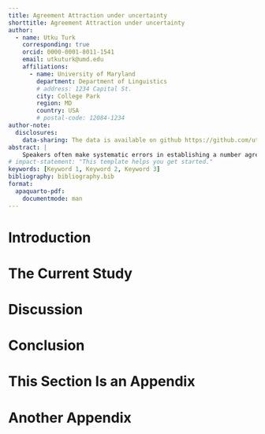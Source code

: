 ```yaml
---
title: Agreement Attraction under uncertainty
shorttitle: Agreement Attraction under uncertainty
author:
  - name: Utku Turk
    corresponding: true
    orcid: 0000-0001-8011-1541
    email: utkuturk@umd.edu
    affiliations:
      - name: University of Maryland
        department: Department of Linguistics
        # address: 1234 Capital St.
        city: College Park
        region: MD
        country: USA
        # postal-code: 12084-1234
author-note:
  disclosures:
    data-sharing: The data is available on github https://github.com/utkuturk/attraction_honorific_turkish. 
abstract: |
    Speakers often make systematic errors in establishing a number agreement relation between a verb and its agreement controller, when another NP with a different number (the attractor) interferes. As a result, speakers may produce ungrammatical sentences like ‘*The key to the cabinets are rusty,’ or misclassify them as acceptable (Bock and Miller 1991). However, it has been noted that these judgment errors are done predominantly in ungrammatical sentences and speakers do not misclassify grammatical sentences like ‘The key to the cabinets is rusty,’ as ungrammatical due to the presence of the attractor. This grammaticality asymmetry has been taken to support a specific account that utilizes privative features and reanalysis. According to these accounts (Lewis and Vasishth 2005, Wagers et al. 2009), this phenomenon, called attraction, arises as a result of a reanalysis of the attractor as the agreement controller at the site of the verb. As for grammatical sentences, since no reanalysis is needed, speakers do not make similar errors. However, the true extent of this phenomenon cannot be correctly measured in grammatical sentences, in which the overall accuracy is close to ‘ceiling’ (Uttl 2005). Recently, it was shown that when participants’ a priori response bias towards ‘yes’ is manipulated and the overall accuracy in grammatical sentences is lowered, the similar effects arise in both grammatical and ungrammatical sentences (Hammerly et al. 2019, Turk 2022). However, these experiments manipulated the response bias through instructions and ratio of ungrammatical sentences to grammatical sentences. This work aims to investigate a more naturalistic approach to this question by utilizing the effects of register on agreement in Turkish, in which attraction was previously attested as well (Lago et al. 2019, Turk and Logacev 2024). Turkish register facts let us exploit two complementary manipulations. First, an overt formal addressee (e.g., ‘sir/efendim’) can control agreement, rendering an otherwise ungrammatical string acceptable (≈ ‘The key to the cabinets are rusty, sir’). Second, an overt informal addressee uniformly decreases acceptability (≈ ‘#The key to the cabinet is rusty, yo’), thereby removing ceiling effects on grammatical baselines. Using these register cues in a speeded AJT (N=174), we observe attraction illusions in grammatical sentences once ceilings are reduced, producing parallel effects across grammatical and ungrammatical items. This symmetry undermines accounts that tie attraction solely to reanalysis under a privative-feature retrieval mechanism.
# impact-statement: "This template helps you get started."
keywords: [Keyword 1, Keyword 2, Keyword 3]
bibliography: bibliography.bib
format:
  apaquarto-pdf:
    documentmode: man
---
```


# Introduction

# The Current Study

# Discussion

# Conclusion

<!-- References will auto-populate in the refs div below -->

::: {#refs}
:::

# This Section Is an Appendix {#apx-a}


# Another Appendix {#apx-b}
